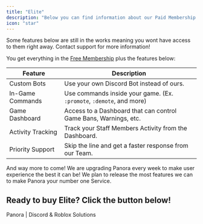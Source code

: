 ```yaml
---
title: "Elite"
description: "Below you can find information about our Paid Membership."
icon: "star"
---
```


<Warning>
  Some features below are still in the works meaning you wont have access to
  them right away. Contact support for more information!
</Warning>

You get everything in the [Free Membership](/pricing/free.mdx) plus the features below:

| Feature           | Description                                                          |
| ----------------- | -------------------------------------------------------------------- |
| Custom Bots       | Use your own Discord Bot instead of ours.                            |
| In-Game Commands  | Use commands inside your game. (Ex. `:promote`, `:demote`, and more) |
| Game Dashboard    | Access to a Dashboard that can control Game Bans, Warnings, etc.     |
| Activity Tracking | Track your Staff Members Activity from the Dashboard.                |
| Priority Support  | Skip the line and get a faster response from our Team.               |

And way more to come! We are upgrading Panora every week to make user experience the best it can be! We plan to release the most features we can to make Panora your number one Service.

## Ready to buy Elite? Click the button below!

<CardGroup cols={1}>
  <Card href="https://panora.cc/pricing" icon="star" horizontal>
    Panora | Discord & Roblox Solutions
  </Card>
</CardGroup>
